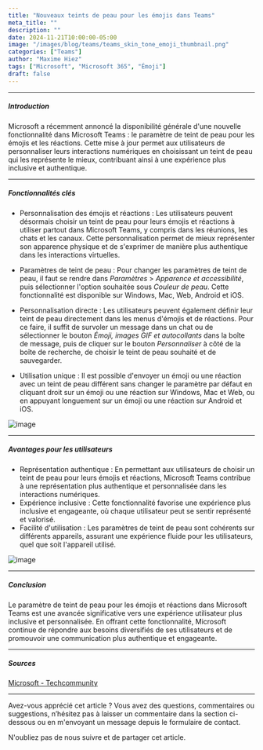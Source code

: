```yaml
---
title: "Nouveaux teints de peau pour les émojis dans Teams"
meta_title: ""
description: ""
date: 2024-11-21T10:00:00-05:00
image: "/images/blog/teams/teams_skin_tone_emoji_thumbnail.png"
categories: ["Teams"]
author: "Maxime Hiez"
tags: ["Microsoft", "Microsoft 365", "Émoji"]
draft: false
---
```

---

##### Introduction

Microsoft a récemment annoncé la disponibilité générale d'une nouvelle fonctionnalité dans Microsoft Teams : le paramètre de teint de peau pour les émojis et les réactions. Cette mise à jour permet aux utilisateurs de personnaliser leurs interactions numériques en choisissant un teint de peau qui les représente le mieux, contribuant ainsi à une expérience plus inclusive et authentique.

---

##### Fonctionnalités clés

- Personnalisation des émojis et réactions : Les utilisateurs peuvent désormais choisir un teint de peau pour leurs émojis et réactions à utiliser partout dans Microsoft Teams, y compris dans les réunions, les chats et les canaux. Cette personnalisation permet de mieux représenter son apparence physique et de s'exprimer de manière plus authentique dans les interactions virtuelles.

- Paramètres de teint de peau : Pour changer les paramètres de teint de peau, il faut se rendre dans *Paramètres* > *Apparence et accessibilité*, puis sélectionner l'option souhaitée sous *Couleur de peau*. Cette fonctionnalité est disponible sur Windows, Mac, Web, Android et iOS.

- Personnalisation directe : Les utilisateurs peuvent également définir leur teint de peau directement dans les menus d'émojis et de réactions. Pour ce faire, il suffit de survoler un message dans un chat ou de sélectionner le bouton *Émoji, images GIF et autocollants* dans la boîte de message, puis de cliquer sur le bouton *Personnaliser* à côté de la boîte de recherche, de choisir le teint de peau souhaité et de sauvegarder.

- Utilisation unique : Il est possible d'envoyer un émoji ou une réaction avec un teint de peau différent sans changer le paramètre par défaut en cliquant droit sur un émoji ou une réaction sur Windows, Mac et Web, ou en appuyant longuement sur un émoji ou une réaction sur Android et iOS.


![image](/images/blog/teams/teams_skin_tone_emoji_001.png)

---

##### Avantages pour les utilisateurs

- Représentation authentique : En permettant aux utilisateurs de choisir un teint de peau pour leurs émojis et réactions, Microsoft Teams contribue à une représentation plus authentique et personnalisée dans les interactions numériques.
- Expérience inclusive : Cette fonctionnalité favorise une expérience plus inclusive et engageante, où chaque utilisateur peut se sentir représenté et valorisé.
- Facilité d'utilisation : Les paramètres de teint de peau sont cohérents sur différents appareils, assurant une expérience fluide pour les utilisateurs, quel que soit l'appareil utilisé.

![image](/images/blog/teams/teams_skin_tone_emoji_002.png)

---

##### Conclusion

Le paramètre de teint de peau pour les émojis et réactions dans Microsoft Teams est une avancée significative vers une expérience utilisateur plus inclusive et personnalisée. En offrant cette fonctionnalité, Microsoft continue de répondre aux besoins diversifiés de ses utilisateurs et de promouvoir une communication plus authentique et engageante.

---

##### Sources
[Microsoft - Techcommunity](https://techcommunity.microsoft.com/blog/microsoft365insiderblog/new-skin-tone-settings-in-microsoft-teams/4261358)

---


Avez-vous apprécié cet article ? Vous avez des questions, commentaires ou suggestions, n’hésitez pas à laisser un commentaire dans la section ci-dessous ou en m'envoyant un message depuis le formulaire de contact.

N'oubliez pas de nous suivre et de partager cet article.